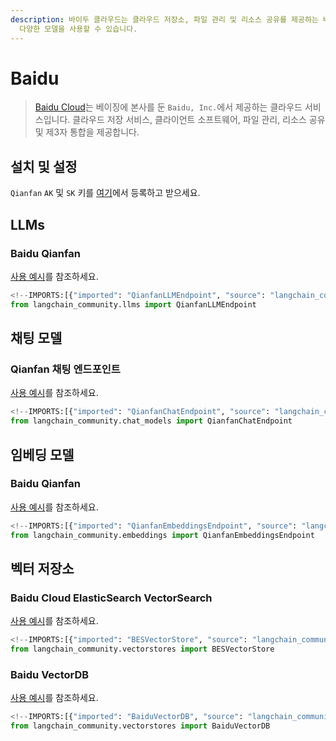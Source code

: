 ```yaml
---
description: 바이두 클라우드는 클라우드 저장소, 파일 관리 및 리소스 공유를 제공하는 바이두의 서비스입니다. Qianfan API를 통해
  다양한 모델을 사용할 수 있습니다.
---
```


# Baidu

> [Baidu Cloud](https://cloud.baidu.com/)는 베이징에 본사를 둔 `Baidu, Inc.`에서 제공하는 클라우드 서비스입니다. 클라우드 저장 서비스, 클라이언트 소프트웨어, 파일 관리, 리소스 공유 및 제3자 통합을 제공합니다.

## 설치 및 설정

`Qianfan` `AK` 및 `SK` 키를 [여기](https://cloud.baidu.com/product/wenxinworkshop)에서 등록하고 받으세요.

## LLMs

### Baidu Qianfan

[사용 예시](/docs/integrations/llms/baidu_qianfan_endpoint)를 참조하세요.

```python
<!--IMPORTS:[{"imported": "QianfanLLMEndpoint", "source": "langchain_community.llms", "docs": "https://api.python.langchain.com/en/latest/llms/langchain_community.llms.baidu_qianfan_endpoint.QianfanLLMEndpoint.html", "title": "Baidu"}]-->
from langchain_community.llms import QianfanLLMEndpoint
```


## 채팅 모델

### Qianfan 채팅 엔드포인트

[사용 예시](/docs/integrations/chat/baidu_qianfan_endpoint)를 참조하세요.

```python
<!--IMPORTS:[{"imported": "QianfanChatEndpoint", "source": "langchain_community.chat_models", "docs": "https://api.python.langchain.com/en/latest/chat_models/langchain_community.chat_models.baidu_qianfan_endpoint.QianfanChatEndpoint.html", "title": "Baidu"}]-->
from langchain_community.chat_models import QianfanChatEndpoint
```


## 임베딩 모델

### Baidu Qianfan

[사용 예시](/docs/integrations/text_embedding/baidu_qianfan_endpoint)를 참조하세요.

```python
<!--IMPORTS:[{"imported": "QianfanEmbeddingsEndpoint", "source": "langchain_community.embeddings", "docs": "https://api.python.langchain.com/en/latest/embeddings/langchain_community.embeddings.baidu_qianfan_endpoint.QianfanEmbeddingsEndpoint.html", "title": "Baidu"}]-->
from langchain_community.embeddings import QianfanEmbeddingsEndpoint
```


## 벡터 저장소

### Baidu Cloud ElasticSearch VectorSearch

[사용 예시](/docs/integrations/vectorstores/baiducloud_vector_search)를 참조하세요.

```python
<!--IMPORTS:[{"imported": "BESVectorStore", "source": "langchain_community.vectorstores", "docs": "https://api.python.langchain.com/en/latest/vectorstores/langchain_community.vectorstores.baiducloud_vector_search.BESVectorStore.html", "title": "Baidu"}]-->
from langchain_community.vectorstores import BESVectorStore
```


### Baidu VectorDB

[사용 예시](/docs/integrations/vectorstores/baiduvectordb)를 참조하세요.

```python
<!--IMPORTS:[{"imported": "BaiduVectorDB", "source": "langchain_community.vectorstores", "docs": "https://api.python.langchain.com/en/latest/vectorstores/langchain_community.vectorstores.baiduvectordb.BaiduVectorDB.html", "title": "Baidu"}]-->
from langchain_community.vectorstores import BaiduVectorDB
```